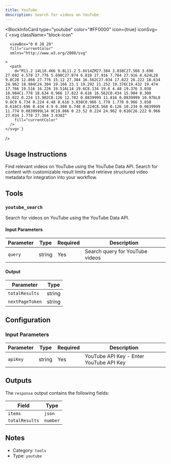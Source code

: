 ```yaml
---
title: YouTube
description: Search for videos on YouTube
---
```



<BlockInfoCard 
  type="youtube"
  color="#FF0000"
  icon={true}
  iconSvg={`<svg className="block-icon"
      
      
      viewBox="0 0 28 20"
      fill="currentColor"
      xmlns="http://www.w3.org/2000/svg"
      
    >
      <path
        d="M11.2 14L18.466 9.8L11.2 5.6V14ZM27.384 3.038C27.566 3.696 27.692 4.578 27.776 5.698C27.874 6.818 27.916 7.784 27.916 8.624L28 9.8C28 12.866 27.776 15.12 27.384 16.562C27.034 17.822 26.222 18.634 24.962 18.984C24.304 19.166 23.1 19.292 21.252 19.376C19.432 19.474 17.766 19.516 16.226 19.516L14 19.6C8.134 19.6 4.48 19.376 3.038 18.984C1.778 18.634 0.966 17.822 0.616 16.562C0.434 15.904 0.308 15.022 0.224 13.902C0.126 12.782 0.0839999 11.816 0.0839999 10.976L0 9.8C0 6.734 0.224 4.48 0.616 3.038C0.966 1.778 1.778 0.966 3.038 0.616C3.696 0.434 4.9 0.308 6.748 0.224C8.568 0.126 10.234 0.0839999 11.774 0.0839999L14 0C19.866 0 23.52 0.224 24.962 0.616C26.222 0.966 27.034 1.778 27.384 3.038Z"
        fill="currentColor"
      />
    </svg>`}
/>

## Usage Instructions

Find relevant videos on YouTube using the YouTube Data API. Search for content with customizable result limits and retrieve structured video metadata for integration into your workflow.



## Tools

### `youtube_search`

Search for videos on YouTube using the YouTube Data API.

#### Input Parameters

| Parameter | Type | Required | Description |
| --------- | ---- | -------- | ----------- |
| `query` | string | Yes | Search query for YouTube videos |

#### Output

| Parameter | Type |
| --------- | ---- |
| `totalResults` | string |
| `nextPageToken` | string |



## Configuration

### Input Parameters

| Parameter | Type | Required | Description | 
| --------- | ---- | -------- | ----------- | 
| `apiKey` | string | Yes | YouTube API Key - Enter YouTube API Key |



## Outputs

The `response` output contains the following fields:

| Field | Type |
| ----- | ---- |
| `items` | `json` |
| `totalResults` | `number` |


## Notes

- Category: `tools`
- Type: `youtube`